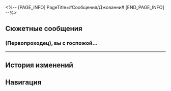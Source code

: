<%-- [PAGE_INFO]
PageTitle=#Сообщения/Джованни#
[END_PAGE_INFO] --%>
{{Сообщение Инфобокс
|id          = 88
|Изображение = НИП Джованни Иконка.png
|Тип         = НИП
|Отправитель = Джованни
|Описание    = Живи моментом. Веселись от души.
|Фракция     = Другие
}}

==Сюжетные сообщения==
===(Первопроходец), вы с госпожой...===
{{Сообщения
|условие_получения = 
|текст =
:'''Джованни:''' (Первопроходец), вы с госпожой Март восхитительно проявили себя!
:'''Джованни:''' Поздравляю с победой в турнире!
:{Выбор} Спасибо за добрые слова.
::'''(Первопроходец):''' Спасибо за добрые слова, Джованни.
::'''Джованни:''' Ха-ха-ха, ну что вы. Вы заслуживаете похвалы!
:{Выбор} Нам просто повезло.
::'''(Первопроходец):''' Спасибо. Нам просто повезло.
::'''Джованни:''' Ха-ха-ха, скромность красит человека, но чрезмерная скромность может сойти за лицемерие, так что осторожно.
:{Выбор} Это мой долг.
::'''(Первопроходец):''' Да ладно вам любезничать. Это мой долг.
::'''Джованни:''' Ха-ха-ха, у вас по-прежнему отличное чувство юмора.
:'''Джованни:''' Вообще-то, я хотел бы обсудить то, что нас ждёт после праздника.
:'''Джованни:''' Если удобно, давайте встретимся у входа на Холм вечнозимья.
:'''Джованни:''' Буду ждать вас там.
}}
----

==История изменений==
{{История изменений|2.7}}

==Навигация==
{{Сообщения Навбокс}}